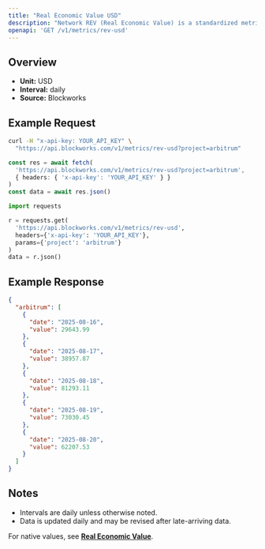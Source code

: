 ```yaml
---
title: "Real Economic Value USD"
description: "Network REV (Real Economic Value) is a standardized metric that tracks blockchain value accrual generated by user activity. REV consists of both in-protocol transaction fees and out-of-protocol tips that users pay for transaction execution, so it measures the monetary demand to transact onchain."
openapi: 'GET /v1/metrics/rev-usd'
---
```


## Overview

- **Unit:** USD
- **Interval:** daily
- **Source:** Blockworks

## Example Request

<CodeGroup>

```bash cURL
curl -H "x-api-key: YOUR_API_KEY" \
  "https://api.blockworks.com/v1/metrics/rev-usd?project=arbitrum"
```

```typescript TypeScript
const res = await fetch(
  'https://api.blockworks.com/v1/metrics/rev-usd?project=arbitrum',
  { headers: { 'x-api-key': 'YOUR_API_KEY' } }
)
const data = await res.json()
```

```python Python
import requests

r = requests.get(
  'https://api.blockworks.com/v1/metrics/rev-usd',
  headers={'x-api-key': 'YOUR_API_KEY'},
  params={'project': 'arbitrum'}
)
data = r.json()
```

</CodeGroup>

## Example Response

```json
{
  "arbitrum": [
    {
      "date": "2025-08-16",
      "value": 29643.99
    },
    {
      "date": "2025-08-17",
      "value": 38957.87
    },
    {
      "date": "2025-08-18",
      "value": 81293.11
    },
    {
      "date": "2025-08-19",
      "value": 73030.45
    },
    {
      "date": "2025-08-20",
      "value": 62207.53
    }
  ]
}
```

## Notes
- Intervals are daily unless otherwise noted.
- Data is updated daily and may be revised after late-arriving data.


<Note>For native values, see **[Real Economic Value](./rev)**.</Note>